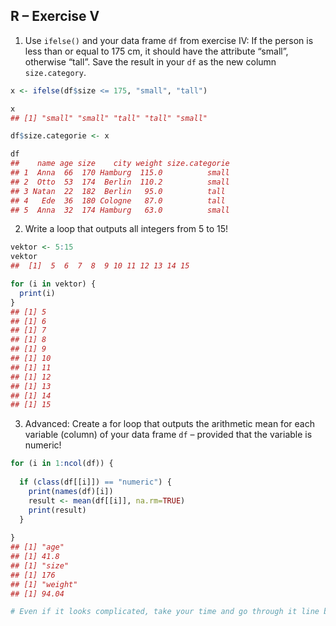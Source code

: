 ::: {#main .site-main role="main"}
::: entry-header
# R -- Exercise V {#r-exercise-v .entry-title}
:::

::: entry-content
1) Use `ifelse()` and your data frame `df` from exercise IV: If the person is less than or equal to 175 cm, it should have the attribute "small", otherwise "tall". Save the result in your `df` as the new column `size.category`.

``` r
x <- ifelse(df$size <= 175, "small", "tall")

x
## [1] "small" "small" "tall" "tall" "small"

df$size.categorie <- x

df
##    name age size    city weight size.categorie
## 1  Anna  66  170 Hamburg  115.0          small
## 2  Otto  53  174  Berlin  110.2          small
## 3 Natan  22  182  Berlin   95.0          tall
## 4   Ede  36  180 Cologne   87.0          tall
## 5  Anna  32  174 Hamburg   63.0          small
```

2) Write a loop that outputs all integers from 5 to 15!

``` r
vektor <- 5:15
vektor
##  [1]  5  6  7  8  9 10 11 12 13 14 15

for (i in vektor) {
  print(i)
}
## [1] 5
## [1] 6
## [1] 7
## [1] 8
## [1] 9
## [1] 10
## [1] 11
## [1] 12
## [1] 13
## [1] 14
## [1] 15
```

3) Advanced: Create a for loop that outputs the arithmetic mean for each variable (column) of your data frame `df` -- provided that the variable is numeric!

``` r
for (i in 1:ncol(df)) {
  
  if (class(df[[i]]) == "numeric") {
    print(names(df)[i])
    result <- mean(df[[i]], na.rm=TRUE)
    print(result)
  }
  
}
## [1] "age"
## [1] 41.8
## [1] "size"
## [1] 176
## [1] "weight"
## [1] 94.04

# Even if it looks complicated, take your time and go through it line by line. Everything should be known by now! 
```
:::
:::
